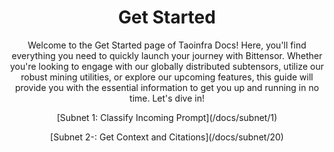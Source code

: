 
<Header />
<DocsSidebar>

# Get Started

<div style={{width: '100%', height: '400px', backgroundImage: 'url(https://res.cloudinary.com/dkpry5cup/image/upload/q_auto:eco/mmm_bpskkb.png)', backgroundSize: 'cover', backgroundPosition: 'center', borderRadius: '8px'}}></div>
Welcome to the Get Started page of Taoinfra Docs! Here, you'll find everything you need to quickly launch your journey with Bittensor. Whether you're looking to engage with our globally distributed subtensors, utilize our robust mining utilities, or explore our upcoming features, this guide will provide you with the essential information to get you up and running in no time. Let's dive in!

<p className="mt-4 font-bold">
[Subnet 1: Classify Incoming Prompt](/docs/subnet/1)
</p>
<p className="mt-2 font-bold">
[Subnet 2-: Get Context and Citations](/docs/subnet/20)
</p>


</DocsSidebar>